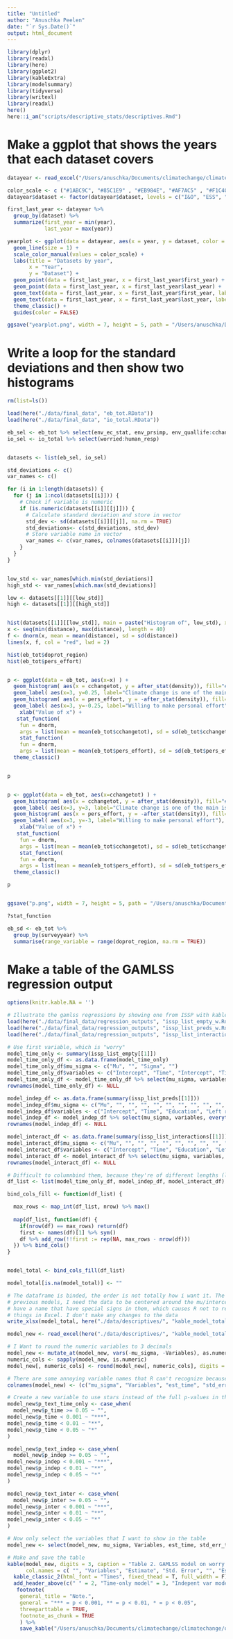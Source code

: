 ```yaml
---
title: "Untitled"
author: "Anuschka Peelen"
date: "`r Sys.Date()`"
output: html_document
---
```


```r
library(dplyr)
library(readxl)
library(here)
library(ggplot2)
library(kableExtra)
library(modelsummary)
library(tidyverse)
library(writexl)
library(readxl)
here()
here::i_am("scripts/descriptive_stats/descriptives.Rmd")

```

# Make a ggplot that shows the years that each dataset covers
```r
datayear <- read_excel("/Users/anuschka/Documents/climatechange/climatechange/data/descriptives/dataset_year.xlsx")
```

```r
color_scale <- c ("#1ABC9C", "#85C1E9" , "#EB984E", "#AF7AC5" , "#F1C40F")
datayear$dataset <- factor(datayear$dataset, levels = c("I&O", "ESS", "ISSP", "EVS", "EB"))

first_last_year <- datayear %>%
  group_by(dataset) %>%
  summarize(first_year = min(year),
            last_year = max(year))

yearplot <- ggplot(data = datayear, aes(x = year, y = dataset, color = dataset)) +
  geom_line(size = 1) +
  scale_color_manual(values = color_scale) +
  labs(title = "Datasets by year",
       x = "Year",
       y = "Dataset") +
  geom_point(data = first_last_year, x = first_last_year$first_year) + 
  geom_point(data = first_last_year, x = first_last_year$last_year) + 
  geom_text(data = first_last_year, x = first_last_year$first_year, label = first_last_year$first_year, vjust = -1) +
  geom_text(data = first_last_year, x = first_last_year$last_year, label = first_last_year$last_year, vjust = -1) + 
  theme_classic() +
  guides(color = FALSE)

ggsave("yearplot.png", width = 7, height = 5, path = "/Users/anuschka/Documents/climatechange/climatechange/output/yearplot.png")
```

# Write a loop for the standard deviations and then show two histograms

```r
rm(list=ls())

load(here("./data/final_data", "eb_tot.RData"))
load(here("./data/final_data", "io_total.RData"))

eb_sel <- eb_tot %>% select(env_ec_stat, env_prsimp, env_quallife:cchangetot, doprot_city)
io_sel <- io_total %>% select(worried:human_resp)


datasets <- list(eb_sel, io_sel)

std_deviations <- c()
var_names <- c()

for (i in 1:length(datasets)) {
  for (j in 1:ncol(datasets[[i]])) {
    # Check if variable is numeric
    if (is.numeric(datasets[[i]][[j]])) {
      # Calculate standard deviation and store in vector
      std_dev <- sd(datasets[[i]][[j]], na.rm = TRUE)
      std_deviations<- c(std_deviations, std_dev)
      # Store variable name in vector
      var_names <- c(var_names, colnames(datasets[[i]])[j])
    }
  }
}


low_std <- var_names[which.min(std_deviations)]
high_std <- var_names[which.max(std_deviations)]

low <- datasets[[1]][[low_std]]
high <- datasets[[1]][[high_std]]


hist(datasets[[1]][[low_std]], main = paste("Histogram of", low_std), xlab = "Answer scale", xlim = c(1, 5), col = "#82E0AA", plot = TRUE) 
x <- seq(min(distance), max(distance), length = 40)
f <- dnorm(x, mean = mean(distance), sd = sd(distance))
lines(x, f, col = "red", lwd = 2)

hist(eb_tot$doprot_region)
hist(eb_tot$pers_effort)


p <- ggplot(data = eb_tot, aes(x=x) ) +
  geom_histogram( aes(x = cchangetot, y = after_stat(density)), fill="#69b3a2" ) +
  geom_label( aes(x=3, y=0.25, label="Climate change is one of the main issues world"), color="#69b3a2") +
  geom_histogram( aes(x = pers_effort, y = -after_stat(density)), fill= "#404080") +
  geom_label( aes(x=3, y=-0.25, label="Willing to make personal effort"), color="#404080") +
    xlab("Value of x") +
   stat_function(
    fun = dnorm, 
    args = list(mean = mean(eb_tot$cchangetot), sd = sd(eb_tot$cchangetot))) +
    stat_function(
    fun = dnorm, 
    args = list(mean = mean(eb_tot$pers_effort), sd = sd(eb_tot$pers_effort))) + 
  theme_classic() 


p


p <- ggplot(data = eb_tot, aes(x=cchangetot) ) +
  geom_histogram( aes(x = cchangetot, y = after_stat(density)), fill="#69b3a2", width = 1 ) +
  geom_label( aes(x=3, y=3, label="Climate change is one of the main issues world"), color="#69b3a2") +
  geom_histogram( aes(x = pers_effort, y = -after_stat(density)), fill= "#404080", width = 1) +
  geom_label( aes(x=3, y=-3, label="Willing to make personal effort"), color="#404080") +
    xlab("Value of x") +
   stat_function(
    fun = dnorm, 
    args = list(mean = mean(eb_tot$cchangetot), sd = sd(eb_tot$cchangetot))) +
    stat_function(
    fun = dnorm, 
    args = list(mean = mean(eb_tot$pers_effort), sd = sd(eb_tot$pers_effort))) + 
  theme_classic() 

p


ggsave("p.png", width = 7, height = 5, path = "/Users/anuschka/Documents/climatechange/climatechange/output/histogram_double.png")

?stat_function

eb_sd <- eb_tot %>% 
  group_by(surveyyear) %>% 
  summarise(range_variable = range(doprot_region, na.rm = TRUE))

```


# Make a table of the GAMLSS regression output

```r
options(knitr.kable.NA = '')
```


```r
# Illustrate the gamlss regressions by showing one from ISSP with kable extra
load(here("./data/final_data/regression_outputs", "issp_list_empty_w.Rdata"))
load(here("./data/final_data/regression_outputs", "issp_list_preds_w.Rdata"))
load(here("./data/final_data/regression_outputs", "issp_list_interactions_w.Rdata"))

# Use first variable, which is "worry"
model_time_only <- summary(issp_list_empty[[1]])
model_time_only_df <- as.data.frame(model_time_only)
model_time_only_df$mu_sigma <- c("Mu", "", "Sigma", "")
model_time_only_df$variables <- c("Intercept", "Time", "Intercept", "Time")
model_time_only_df <- model_time_only_df %>% select(mu_sigma, variables, everything())
rownames(model_time_only_df) <- NULL

model_indep_df <- as.data.frame(summary(issp_list_preds[[1]]))
model_indep_df$mu_sigma <- c("Mu", "", "", "", "", "", "", "", "", "", "Sigma", "", "", "", "", "", "", "", "", "")
model_indep_df$variables <- c("Intercept", "Time", "Education", "Left right placement", "Gender", "Medium urbanity (ref = low)", "High urbanity", "Church attendance", "Income", "Age", "Intercept", "Time", "Education", "Left right placement", "Gender", "Medium urbanity (ref = low)", "High urbanity", "Church attendance", "Income", "Age")
model_indep_df <- model_indep_df %>% select(mu_sigma, variables, everything())
rownames(model_indep_df) <- NULL

model_interact_df <- as.data.frame(summary(issp_list_interactions[[1]]))
model_interact_df$mu_sigma <- c("Mu", "", "", "", "", "", "", "", "", "", "", "", "", "", "", "", "", "Sigma", "", "", "", "", "", "", "", "", "", "", "", "", "", "", "", "")
model_interact_df$variables <- c("Intercept", "Time", "Education", "Left right placement", "Gender", "Medium urbanity (ref = low)", "High urbanity", "Church attendance", "Income", "Age", "Age time", "Gender time", "Education time", "Income time", "Left right placement time", "Church attendance time", "Urbanity time", "Intercept", "Time", "Education", "Left right placement", "Gender", "Medium urbanity (ref = low)", "High urbanity", "Church attendance", "Income", "Age", "Age time", "Gender time", "Education time", "Income time", "Left right placement time", "Church attendance time", "Urbanity time")
model_interact_df <- model_interact_df %>% select(mu_sigma, variables, everything())
rownames(model_interact_df) <- NULL

# Difficult to columnbind them, because they're of different lengths (logically)
df_list <- list(model_time_only_df, model_indep_df, model_interact_df)

bind_cols_fill <- function(df_list) {

  max_rows <- map_int(df_list, nrow) %>% max()
  
  map(df_list, function(df) {
    if(nrow(df) == max_rows) return(df)
    first <- names(df)[1] %>% sym()
    df %>% add_row(!!first := rep(NA, max_rows - nrow(df)))
  }) %>% bind_cols()
}


model_total <- bind_cols_fill(df_list)

model_total[is.na(model_total)] <- ""

# The dataframe is binded, the order is not totally how i want it. The data are now all centered at the top, but for the 
# previous models, I need the data to be centered around the mu/intercept and sigma/intercept. Furthermore, some variables 
# have a name that have special signs in them, which causes R not to recognize them. To make it easy, I quickly fix these 
# things in Excel. I don't make any changes to the data
write_xlsx(model_total, here("./data/descriptives/", "kable_model_total_gamlss.xlsx" ))

model_new <- read_excel(here("./data/descriptives/", "kable_model_total_gamlss.xlsx" ))

# I Want to round the numeric variables to 3 decimals
model_new <- mutate_at(model_new, vars(-mu_sigma, -Variables), as.numeric)
numeric_cols <- sapply(model_new, is.numeric)
model_new[, numeric_cols] <- round(model_new[, numeric_cols], digits = 3)

# There are some annoying variable names that R can't recognize because it has spacing, so rename the columns
colnames(model_new) <- (c("mu_sigma", "Variables", "est_time", "std_err_time", "p_time", "est_indep", "std_err_indep", "p_indep", "est_inter", "std_error_inter", "p_inter", "p_text_time_only", "p_text_indep", "p_text_inter"))

# Create a new variable to use stars instead of the full p-values in the table
model_new$p_text_time_only <- case_when(
  model_new$p_time >= 0.05 ~ "",
model_new$p_time < 0.001 ~ "***",
model_new$p_time < 0.01 ~ "**",
model_new$p_time < 0.05 ~ "*"
)

model_new$p_text_indep <- case_when(
  model_new$p_indep >= 0.05 ~ "",
model_new$p_indep < 0.001 ~ "***",
model_new$p_indep < 0.01 ~ "**",
model_new$p_indep < 0.05 ~ "*"
)

model_new$p_text_inter <- case_when(
  model_new$p_inter >= 0.05 ~ "",
model_new$p_inter < 0.001 ~ "***",
model_new$p_inter < 0.01 ~ "**",
model_new$p_inter < 0.05 ~ "*"
)

# Now only select the variables that I want to show in the table
model_new <- select(model_new, mu_sigma, Variables, est_time, std_err_time, p_text_time_only, est_indep, std_err_indep, p_text_indep, est_inter, std_error_inter, p_text_inter)

# Make and save the table 
kable(model_new, digits = 3, caption = "Table 2. GAMLSS model on worry ISSP (1993 - 2010)", 
      col.names = c( "", "Variables", "Estimate", "Std. Error", "", "Estimate", "Std. Error", "", "Estimate", "Std. Error", "")) %>%
  kable_classic_2(html_font = "Times", fixed_thead = T, full_width = F) %>%
  add_header_above(c(" " = 2, "Time-only model" = 3, "Indepent var model" = 3, "Interaction model" = 3)) %>%
   footnote(
    general_title = "Note.",
    general = "*** = p < 0.001, ** = p < 0.01, * = p < 0.05",
    threeparttable = TRUE,
    footnote_as_chunk = TRUE
    ) %>%
    save_kable("/Users/anuschka/Documents/climatechange/climatechange/output/gamlss_table.png")
  
```

